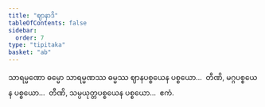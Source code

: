 ```yaml
---
title: "ဈာနာဒိ"
tableOfContents: false
sidebar:
  order: 7
type: "tipitaka"
basket: "ab"
---
```



<DynamicBreadcrumb />

<Division number="39">

<Paragraph number="2400">
သာရမ္မဏော ဓမ္မော သာရမ္မဏဿ ဓမ္မဿ ဈာနပစ္စယေန ပစ္စယော…  တီဏိ, မဂ္ဂပစ္စယေန ပစ္စယော…  တီဏိ, သမ္ပယုတ္တပစ္စယေန ပစ္စယော…  ဧကံ.
</Paragraph>
</Division>